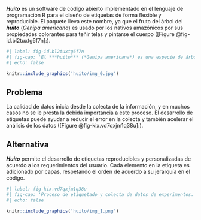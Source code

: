 ***Huito** *es un software de código abierto implementado en el lenguaje de programación R para el diseño de etiquetas de forma flexible y reproducible. El paquete lleva este nombre, ya que el fruto del árbol del ***huito** *(*Genipa americana*) es usado por los nativos amazónicos por sus propiedades colorantes para teñir telas y pintarse el cuerpo ([Figure  @fig-id.bl2tuxtg6f7n]:).

```r
#| label: fig-id.bl2tuxtg6f7n
#| fig-cap: 'El ***huito*** (*Genipa americana*) es una especie de árbol de la familia Rubiaceae. Originaria de los bosques tropicales de América. Los indígenas lo usan para realizar diseños en su cuerpo y teñir telares. {out.width = "50%"}'
#| echo: false

knitr::include_graphics('huito/img_0.jpg')
```

## Problema

La calidad de datos inicia desde la colecta de la información, y en muchos casos no se le presta la debida importancia a este proceso. El desarrollo de etiquetas puede ayudar a reducir el error en la colecta y también acelerar el análisis de los datos ([Figure  @fig-kix.vd7qxjm1q38u]:).

## Alternativa

***Huito*** permite el desarrollo de etiquetas reproducibles y personalizadas de acuerdo a los requerimientos del usuario. Cada elemento en la etiqueta es adicionado por capas, respetando el orden de acuerdo a su jerarquía en el código.

```r
#| label: fig-kix.vd7qxjm1q38u
#| fig-cap: 'Proceso de etiquetado y colecta de datos de experimentos. Los códigos QR permiten la colecta de datos con un dispositivo móvil de forma rápida y sencilla.'
#| echo: false

knitr::include_graphics('huito/img_1.png')
```

